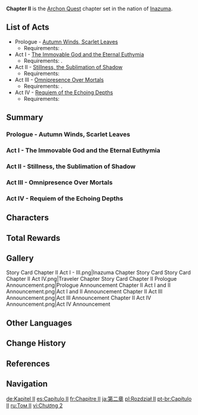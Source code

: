 {{Chapter Infobox
|chapterName     = Omnipresence Over Mortals
|image           = <gallery>
Inazuma Chapter.png|Inazuma Chapter
Traveler Chapter.png|Traveler Chapter
</gallery>
|type            = Archon
|prev            = Chapter I
|next            = Chapter III
}}
'''Chapter II''' is the [[Archon Quest]] chapter set in the nation of [[Inazuma]].

{{Quote|In the secluded land of the immortal Shogun, the Bakufu rules eternal. But what do mortals see of the eternity chased after by their god?|[[Dainsleif]]|[[Teyvat Chapter Storyline Preview: Travail|Teyvat Chapter Storyline Preview]]<ref>YouTube: [https://youtu.be/TAlKhARUcoY Teyvat Chapter Storyline Preview]</ref>}}

==List of Acts==
* Prologue - [[Autumn Winds, Scarlet Leaves]]
** Requirements: {{Quest|30;We Will Be Reunited|requirements=1}}.
* Act I - [[The Immovable God and the Eternal Euthymia]]
** Requirements: {{Quest|30|requirements=1}}.
* Act II - [[Stillness, the Sublimation of Shadow]]
** Requirements: {{Quest|30;The Whispers of the Crane and the White Rabbit;Dreamlike Timelessness|display=bullet|requirements=1}}
* Act III - [[Omnipresence Over Mortals]]
** Requirements: {{Quest|30|requirements=1}}.
* Act IV - [[Requiem of the Echoing Depths]]
** Requirements: {{Quest|30|requirements=1}}

==Summary==
===Prologue - Autumn Winds, Scarlet Leaves===
{{Transclude|Autumn Winds, Scarlet Leaves|Summary|main=1|top=1}}

===Act I - The Immovable God and the Eternal Euthymia===
{{Transclude|The Immovable God and the Eternal Euthymia|Summary|main=1|top=1}}

===Act II - Stillness, the Sublimation of Shadow===
{{Transclude|Stillness, the Sublimation of Shadow|Summary|main=1|top=1}}

===Act III - Omnipresence Over Mortals===
{{Transclude|Omnipresence Over Mortals|Summary|main=1|top=1}}

===Act IV - Requiem of the Echoing Depths===
{{Transclude|Requiem of the Echoing Depths|Summary|main=1|top=1}}

==Characters==
{{Character Appearances|type=Chapter}}

==Total Rewards==
{{Quest Rewards List}}

==Gallery==
<gallery>
Story Card Chapter II Act I - III.png|Inazuma Chapter Story Card
Story Card Chapter II Act IV.png|Traveler Chapter Story Card
Chapter II Prologue Announcement.png|Prologue Announcement
Chapter II Act I and II Announcement.png|Act I and II Announcement
Chapter II Act III Announcement.png|Act III Announcement
Chapter II Act IV Announcement.png|Act IV Announcement
</gallery>

==Other Languages==
{{Other Languages|default_hidden=1
|en      = Chapter II
|zhs     = 第二章
|zhs_rm  = Dì Èr Zhāng
|zht     = 第二章
|zht_rm  = Dì Èr Zhāng
|ja      = 第二章
|ja_rm   = Dai-nishou
|ko      = 제2장
|es      = Capítulo II
|fr      = Chapitre II
|ru      = Том II
|th      = บทที่ 2
|th_rm   = 
|vi      = Chương 2
|de      = Kapitel II
|id      = Chapter II
|pt      = Capítulo II
|tr      = Bölüm II
|it      = Capitolo II
}}

==Change History==
{{Change History|1.6}}

==References==
{{Reflist}}

==Navigation==
{{Archon Quest Navbox|Chapter II}}

[[de:Kapitel II]]
[[es:Capítulo II]]
[[fr:Chapitre II]]
[[ja:第二章]]
[[pl:Rozdział II]]
[[pt-br:Capítulo II]]
[[ru:Том II]]
[[vi:Chương 2]]